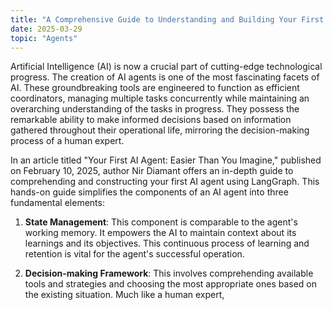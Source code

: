 ```yaml
---
title: "A Comprehensive Guide to Understanding and Building Your First AI Agent"
date: 2025-03-29
topic: "Agents"
---
```


Artificial Intelligence (AI) is now a crucial part of cutting-edge technological progress. The creation of AI agents is one of the most fascinating facets of AI. These groundbreaking tools are engineered to function as efficient coordinators, managing multiple tasks concurrently while maintaining an overarching understanding of the tasks in progress. They possess the remarkable ability to make informed decisions based on information gathered throughout their operational life, mirroring the decision-making process of a human expert.

In an article titled "Your First AI Agent: Easier Than You Imagine," published on February 10, 2025, author Nir Diamant offers an in-depth guide to comprehending and constructing your first AI agent using LangGraph. This hands-on guide simplifies the components of an AI agent into three fundamental elements:

1. **State Management**: This component is comparable to the agent's working memory. It empowers the AI to maintain context about its learnings and its objectives. This continuous process of learning and retention is vital for the agent's successful operation.

2. **Decision-making Framework**: This involves comprehending available tools and strategies and choosing the most appropriate ones based on the existing situation. Much like a human expert,
